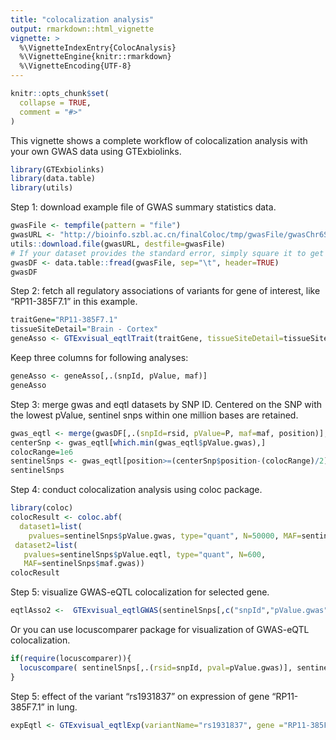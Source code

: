 ```yaml
---
title: "colocalization analysis"
output: rmarkdown::html_vignette
vignette: >
  %\VignetteIndexEntry{ColocAnalysis}
  %\VignetteEngine{knitr::rmarkdown}
  %\VignetteEncoding{UTF-8}
---
```


```r
knitr::opts_chunk$set(
  collapse = TRUE,
  comment = "#>"
)
```

This vignette shows a complete workflow of colocalization analysis with your own GWAS data using GTExbiolinks.

```r
library(GTExbiolinks)
library(data.table)
library(utils)
```

Step 1: download example file of GWAS summary statistics data.
```r
gwasFile <- tempfile(pattern = "file")
gwasURL <- "http://bioinfo.szbl.ac.cn/finalColoc/tmp/gwasFile/gwasChr6Sub1.txt"
utils::download.file(gwasURL, destfile=gwasFile)
# If your dataset provides the standard error, simply square it to get the variance.
gwasDF <- data.table::fread(gwasFile, sep="\t", header=TRUE)
gwasDF
```

Step 2: fetch all regulatory associations of variants for gene of interest, like "RP11-385F7.1" in this example.
```r
traitGene="RP11-385F7.1"
tissueSiteDetail="Brain - Cortex"
geneAsso <- GTExvisual_eqtlTrait(traitGene, tissueSiteDetail=tissueSiteDetail)
```

Keep three columns for following analyses:
```r
geneAsso <- geneAsso[,.(snpId, pValue, maf)] 
geneAsso
```

Step 3: merge gwas and eqtl datasets by SNP ID. Centered on the SNP with the lowest pValue, sentinel snps within one million bases are retained.
```r
gwas_eqtl <- merge(gwasDF[,.(snpId=rsid, pValue=P, maf=maf, position)], geneAsso, by="snpId", sort=FALSE, suffixes = c(".gwas",".eqtl"))
centerSnp <- gwas_eqtl[which.min(gwas_eqtl$pValue.gwas),]
colocRange=1e6
sentinelSnps <- gwas_eqtl[position>=(centerSnp$position-(colocRange)/2) & position<=(centerSnp$position+(colocRange)/2),]
sentinelSnps
```

Step 4: conduct colocalization analysis using coloc package.
```r
library(coloc)
colocResult <- coloc.abf(
  dataset1=list(
    pvalues=sentinelSnps$pValue.gwas, type="quant", N=50000, MAF=sentinelSnps$maf.gwas),
 dataset2=list(
   pvalues=sentinelSnps$pValue.eqtl, type="quant", N=600,
   MAF=sentinelSnps$maf.gwas))
colocResult
```

Step 5: visualize GWAS-eQTL colocalization for selected gene. 
```r
eqtlAsso2 <-  GTExvisual_eqtlGWAS(sentinelSnps[,c("snpId","pValue.gwas")], traitGene="RP11-385F7.1", tissueSiteDetail="Lung")
```

Or you can use locuscomparer package for visualization of GWAS-eQTL colocalization.
```r
if(require(locuscomparer)){
  locuscompare( sentinelSnps[,.(rsid=snpId, pval=pValue.gwas)], sentinelSnps[,.(rsid=snpId, pval=pValue.eqtl)], snp = "rs1931837" )
}
```

Step 5: effect of the variant "rs1931837" on expression of gene "RP11-385F7.1" in lung.
```r
expEqtl <- GTExvisual_eqtlExp(variantName="rs1931837", gene ="RP11-385F7.1", tissueSiteDetail="Lung")
```


